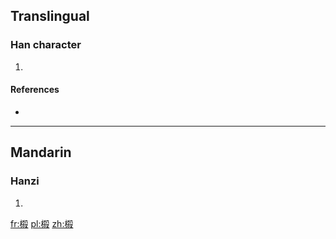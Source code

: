 ==Translingual==

===Han character===
{{Han char|rn=75|rad=木|as=10|sn=14|four=|canj=DKDE}}

# {{defn|Han|sort=木10}}

====References====
* {{Han ref|kx=0543.200|hdz=21266.010|uh=699D|ud=27037}}

----

==Mandarin==

===Hanzi===
{{cmn-hanzi|pin=[[huàng]] ([[huang4]]), [[shā]] ([[sha1]])|wg=huang<sup>4</sup>, sha<sup>1</sup>}}

# {{defn|lang=cmn|sort=木10}}

[[fr:榝]]
[[pl:榝]]
[[zh:榝]]